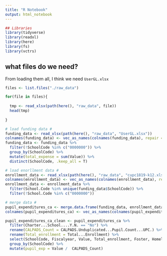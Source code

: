 ```yaml
---
title: "R Notebook"
output: html_notebook
---
```


```r

## Libraries
library(tidyverse)
library(readxl)
library(here)
library(fs)
library(vctrs)
```


## what files do we need?

From loading them all, I think we need `UserGL.xlsx`

```r

files <- list.files("./raw_data")

for(file in files){
  
  tmp <- read_xlsx(path(here(), "raw_data", file))
  head(tmp)
  
}


```


```r
# load funding data #
funding_data <- read_xlsx(path(here(), "raw_data", "UserGL.xlsx"))
colnames(funding_data) <- vec_as_names(colnames(funding_data), repair = "universal")
funding_data <- funding_data %>%
  filter(!SchoolCode %in% c("0000000")) %>%
  group_by(SchoolCode) %>%
  mutate(total_expense = sum(Value)) %>%
  distinct(SchoolCode, .keep_all = T)

# load enorllment data #
enrollment_data <- read_xlsx(path(here(), "raw_data", "cupc1819-k12.xlsx"), sheet = 3, skip = 2)
colnames(enrollment_data) <- vec_as_names(colnames(enrollment_data), repair = "universal")
enrollment_data <- enrollment_data %>%
  filter(School.Code %in% unique(funding_data$SchoolCode)) %>%
  filter(!School.Code %in% c("0000000"))

# merge data #
pupil_expenditures_ca <- merge.data.frame(funding_data, enrollment_data, by.x = "SchoolCode", by.y = "School.Code", all.x = T)
colnames(pupil_expenditures_ca) <- vec_as_names(colnames(pupil_expenditures_ca), repair = "universal")

pupil_expenditures_ca_clean <- pupil_expenditures_ca %>%
  filter(Charter...School....Y.N. == "No") %>%
  rename(CALPADS_Count = CALPADS.Unduplicated...Pupil.Count...UPC.) %>%
  rename(Total_enrollment = Total...Enrollment) %>%
  select(SchoolCode, Fiscalyear, Value, Total_enrollment, Foster, Homeless, CALPADS_Count) %>%
  group_by(SchoolCode) %>%
  mutate(pupil_exp = Value /  CALPADS_Count)


```